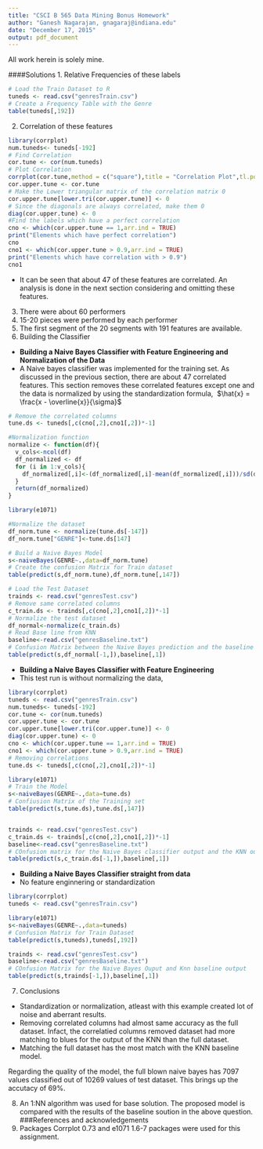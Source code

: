 ```yaml
---
title: "CSCI B 565 Data Mining Bonus Homework"
author: "Ganesh Nagarajan, gnagaraj@indiana.edu"
date: "December 17, 2015"
output: pdf_document
---
```


All work herein is solely mine.

####Solutions
1. Relative Frequencies of these labels

```r
# Load the Train Dataset to R
tuneds <- read.csv("genresTrain.csv")
# Create a Frequency Table with the Genre
table(tuneds[,192])
```

2. Correlation of these features

```r
library(corrplot)
num.tuneds<- tuneds[-192]
# Find Correlation
cor.tune <- cor(num.tuneds)
# Plot Correlation
corrplot(cor.tune,method = c("square"),title = "Correlation Plot",tl.pos = c("n"))
cor.upper.tune <- cor.tune
# Make the Lower triangular matrix of the correlation matrix 0
cor.upper.tune[lower.tri(cor.upper.tune)] <- 0
# Since the diagonals are always correlated, make them 0
diag(cor.upper.tune) <- 0
#Find the labels which have a perfect correlation
cno <- which(cor.upper.tune == 1,arr.ind = TRUE)
print("Elements which have perfect correlation")
cno
cno1 <- which(cor.upper.tune > 0.9,arr.ind = TRUE)
print("Elements which have correlation with > 0.9")
cno1
```

  + It can be seen that about 47 of these features are correlated. An analysis is done in the next section considering and omitting these features.

3. There were about 60 performers
4. 15-20 pieces were performed by each performer
5. The first segment of the 20 segments with 191 features are available.
6. Building the Classifier
  + **Building a Naive Bayes Classifier with Feature Engineering and Normalization of the Data**
  + A Naive bayes classifier was implemented for the training set. As discussed in the previous section, there are about 47 correlated features. This section removes these correlated features except one and the data is normalized by using the standardization formula, \ $\hat{x} = \frac{x - \overline{x}}{\sigma}$
  
```r
# Remove the correlated columns
tune.ds <- tuneds[,c(cno[,2],cno1[,2])*-1]

#Normalization function
normalize <- function(df){
  v_cols<-ncol(df)
  df_normalized <- df
  for (i in 1:v_cols){
    df_normalized[,i]<-(df_normalized[,i]-mean(df_normalized[,i]))/sd(df_normalized[,i])
  }
  return(df_normalized)
}

library(e1071)

#Normalize the dataset
df_norm.tune <- normalize(tune.ds[-147])
df_norm.tune["GENRE"]<-tune.ds[147]

# Build a Naive Bayes Model
s<-naiveBayes(GENRE~.,data=df_norm.tune)
# Create the confusion Matrix for Train dataset
table(predict(s,df_norm.tune),df_norm.tune[,147])

# Load the Test Dataset
trainds <- read.csv("genresTest.csv")
# Remove same correlated columns
c_train.ds <- trainds[,c(cno[,2],cno1[,2])*-1]
# Normalize the test dataset
df_normal<-normalize(c_train.ds)
# Read Base line from KNN
baseline<-read.csv("genresBaseline.txt")
# Confusion Matrix between the Naive Bayes prediction and the baseline KNN prediction.
table(predict(s,df_normal[-1,]),baseline[,1])
```

  + **Building a Naive Bayes Classifier with Feature Engineering**
  + This test run is without normalizing the data,
```r
library(corrplot)
tuneds <- read.csv("genresTrain.csv")
num.tuneds<- tuneds[-192]
cor.tune <- cor(num.tuneds)
cor.upper.tune <- cor.tune
cor.upper.tune[lower.tri(cor.upper.tune)] <- 0
diag(cor.upper.tune) <- 0
cno <- which(cor.upper.tune == 1,arr.ind = TRUE)
cno1 <- which(cor.upper.tune > 0.9,arr.ind = TRUE)
# Removing correlations
tune.ds <- tuneds[,c(cno[,2],cno1[,2])*-1]

library(e1071)
# Train the Model
s<-naiveBayes(GENRE~.,data=tune.ds)
# Confiusion Matrix of the Training set
table(predict(s,tune.ds),tune.ds[,147])


trainds <- read.csv("genresTest.csv")
c_train.ds <- trainds[,c(cno[,2],cno1[,2])*-1]
baseline<-read.csv("genresBaseline.txt")
# COnfusion matrix for the Naive Bayes classifier output and the KNN output.
table(predict(s,c_train.ds[-1,]),baseline[,1])
```
  + **Building a Naive Bayes Classifier straight from data**
  + No feature enginnering or standardization
  
```r
library(corrplot)
tuneds <- read.csv("genresTrain.csv")

library(e1071)
s<-naiveBayes(GENRE~.,data=tuneds)
# Confusion Matrix for Train Dataset
table(predict(s,tuneds),tuneds[,192])

trainds <- read.csv("genresTest.csv")
baseline<-read.csv("genresBaseline.txt")
# COnfusion Matrix for the Naive Bayes Ouput and Knn baseline output
table(predict(s,trainds[-1,]),baseline[,1])
```
7. Conclusions
* Standardization or normalization, atleast with this example created lot of noise and aberrant results.
* Removing correlated columns had almost same accuracy as the full dataset. Infact, the correlatied columns removed dataset had more matching to blues for the output of the KNN than the full dataset.
* Matching the full dataset has the most match with the KNN baseline model.

Regarding the quality of the model, the full blown naive bayes has 7097 values classified out of 10269 values of test dataset. This brings up the accutacy of 69%.

8. An 1:NN algorithm was used for base solution. The proposed model is compared with the results of the baseline soution in the above question.
###References and acknowledgements
1. Packages Corrplot 0.73 and e1071 1.6-7 packages were used for this assignment.